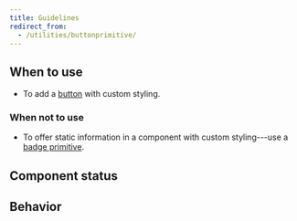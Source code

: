 ```yaml
---
title: Guidelines
redirect_from:
  - /utilities/buttonprimitive/
---
```



<ReactExample exampleId="ButtonPrimitive-default" />

## When to use

- To add a [button](/components/action/button/) with custom styling.

### When not to use

- To offer static information in a component with custom styling---use
  a [badge primitive](/components/primitives/badgeprimitive/).

## Component status

<ComponentStatus component="ButtonPrimitive" />

## Behavior

<PrimitivesFreedomSnippet component="button" />

<PrimitivesStillSnippet component="button" section="action" />
